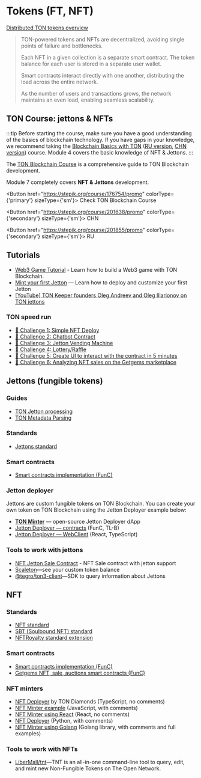 

# Tokens (FT, NFT)

[Distributed TON tokens overview](https://telegra.ph/Scalable-DeFi-in-TON-03-30)

> TON-powered tokens and NFTs are decentralized, avoiding single points of failure and bottlenecks.
>
> Each NFT in a given collection is a separate smart contract. The token balance for each user is stored in a separate user wallet.
>
> Smart contracts interact directly with one another, distributing the load across the entire network.
>
> As the number of users and transactions grows, the network maintains an even load, enabling seamless scalability.

## TON Course: jettons & NFTs

:::tip
Before starting the course, make sure you have a good understanding of the basics of blockchain technology. If you have gaps in your knowledge, we recommend taking the [Blockchain Basics with TON](https://stepik.org/course/201294/promo) ([RU version](https://stepik.org/course/202221/), [CHN version](https://stepik.org/course/200976/)) course.
Module 4 covers the basic knowledge of NFT & Jettons.
:::

The [TON Blockchain Course](https://stepik.org/course/176754/) is a comprehensive guide to TON Blockchain development.

Module 7 completely covers **NFT & Jettons** development.

<Button href="https://stepik.org/course/176754/promo" colorType={'primary'} sizeType={'sm'}>
  Check TON Blockchain Course
</Button>

<Button href="https://stepik.org/course/201638/promo" colorType={'secondary'} sizeType={'sm'}>
  CHN
</Button>

<Button href="https://stepik.org/course/201855/promo" colorType={'secondary'} sizeType={'sm'}>
  RU
</Button>

## Tutorials

* [Web3 Game Tutorial](/v3/guidelines/dapps/tutorials/web3-game-example) - Learn how to build a Web3 game with TON Blockchain.
* [Mint your first Jetton](/v3/guidelines/dapps/tutorials/mint-your-first-token/) — Learn how to deploy and customize your first Jetton
* [[YouTube] TON Keeper founders Oleg Andreev and Oleg Illarionov on TON jettons](https://www.youtube.com/watch?v=oEO29KmOpv4)

### TON speed run

* [🚩 Challenge 1: Simple NFT Deploy](https://github.com/romanovichim/TONQuest1)
* [🚩 Challenge 2: Chatbot Contract](https://github.com/romanovichim/TONQuest2)
* [🚩 Challenge 3: Jetton Vending Machine](https://github.com/romanovichim/TONQuest3)
* [🚩 Challenge 4: Lottery/Raffle](https://github.com/romanovichim/TONQuest4)
* [🚩 Challenge 5: Create UI to interact with the contract in 5 minutes](https://github.com/romanovichim/TONQuest5)
* [🚩 Challenge 6: Analyzing NFT sales on the Getgems marketplace](https://github.com/romanovichim/TONQuest6)

## Jettons (fungible tokens)

### Guides

* [TON Jetton processing](/v3/guidelines/dapps/asset-processing/jettons)
* [TON Metadata Parsing](/v3/guidelines/dapps/asset-processing/nft-processing/metadata-parsing)

### Standards

* [Jettons standard](https://github.com/ton-blockchain/TEPs/blob/master/text/0074-jettons-standard.md)

### Smart contracts

* [Smart contracts implementation (FunC)](https://github.com/ton-blockchain/token-contract/)

### Jetton deployer

Jettons are custom fungible tokens on TON Blockchain. You can create your own token on TON Blockchain using the Jetton Deployer example below:

* **[TON Minter](https://minter.ton.org/)** — open-source Jetton Deployer dApp
* [Jetton Deployer — contracts](https://github.com/ton-defi-org/jetton-deployer-contracts) (FunC, TL-B)
* [Jetton Deployer — WebClient](https://github.com/ton-defi-org/jetton-deployer-webclient) (React, TypeScript)

### Tools to work with jettons

* [NFT Jetton Sale Contract](https://github.com/dvlkv/nft-jetton-sale-smc) - NFT Sale contract with jetton support
* [Scaleton](http://scaleton.io)—see your custom token balance
* [@tegro/ton3-client](https://github.com/TegroTON/ton3-client#jettons-example)—SDK to query information about Jettons

## NFT

### Standards

* [NFT standard](https://github.com/ton-blockchain/TEPs/blob/master/text/0062-nft-standard.md)
* [SBT (Soulbound NFT) standard](https://github.com/ton-blockchain/TEPs/blob/master/text/0085-sbt-standard.md)
* [NFTRoyalty standard extension](https://github.com/ton-blockchain/TEPs/blob/master/text/0066-nft-royalty-standard.md)

### Smart contracts

* [Smart contracts implementation (FunC)](https://github.com/ton-blockchain/token-contract/)
* [Getgems NFT, sale, auctions smart contracts (FunC)](https://github.com/getgems-io/nft-contracts)

### NFT minters

* [NFT Deployer](https://github.com/tondiamonds/ton-nft-deployer) by TON Diamonds (TypeScript, no comments)
* [NFT Minter example](https://github.com/ton-foundation/token-contract/tree/main/nft/web-example) (JavaScript, with comments)
* [NFT Minter using React](https://github.com/tonbuilders/tonbuilders-minter) (React, no comments)
* [NFT Deployer](https://github.com/anomaly-guard/nft-deployer) (Python, with comments)
* [NFT Minter using Golang](https://github.com/xssnick/tonutils-go#nft) (Golang library, with comments and full examples)

### Tools to work with NFTs

* [LiberMall/tnt](https://github.com/LiberMall/tnt)—TNT is an all-in-one command-line tool to query, edit, and mint new Non-Fungible Tokens on The Open Network.

<Feedback />
